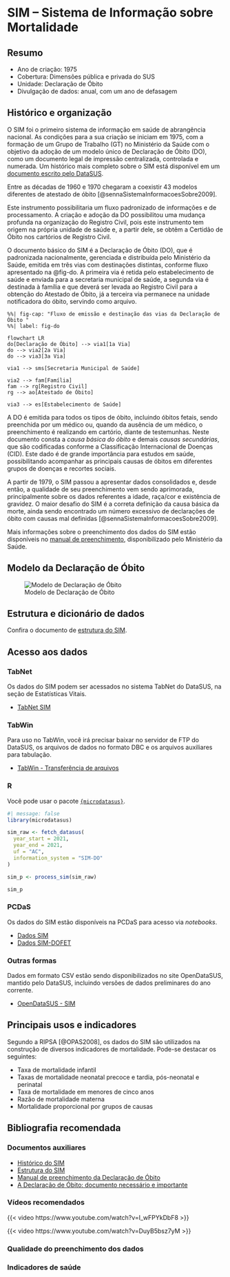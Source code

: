 # SIM -- Sistema de Informação sobre Mortalidade

## Resumo

-  Ano de criação: 1975
-  Cobertura: Dimensões pública e privada do SUS
-  Unidade: Declaração de Óbito
-  Divulgação de dados: anual, com um ano de defasagem

## Histórico e organização

O SIM foi o primeiro sistema de informação em saúde de abrangência nacional. As condições para a sua criação se iniciam em 1975, com a formação de um Grupo de Trabalho (GT) no Ministério da Saúde com o objetivo da adoção de um modelo único de Declaração de Óbito (DO), como um documento legal de impressão centralizada, controlada e numerada. Um histórico mais completo sobre o SIM está disponível em um [documento escrito pelo DataSUS](assets/sim/INTRO.pdf).

::::: {.callout}
Entre as décadas de 1960 e 1970 chegaram a coexistir 43 modelos diferentes de atestado de óbito [@sennaSistemaInformacoesSobre2009]. 
:::

Este instrumento possibilitaria um fluxo padronizado de informações e de processamento. A criação e adoção da DO possibilitou uma mudança profunda na organização do Registro Civil, pois este instrumento tem origem na própria unidade de saúde e, a partir dele, se obtêm a Certidão de Óbito nos cartórios de Registro Civil. 

O documento básico do SIM é a Declaração de Óbito (DO), que é padronizada nacionalmente, gerenciada e distribuída pelo Ministério da Saúde, emitida em três vias com destinações distintas, conforme fluxo apresentado na @fig-do. A primeira via é retida pelo estabelecimento de saúde e enviada para a secretaria municipal de saúde, a segunda via é destinada à família e que deverá ser levada ao Registro Civil para a obtenção do Atestado de Óbito, já a terceira via permanece na unidade notificadora do óbito, servindo como arquivo.

```mermaid
%%| fig-cap: "Fluxo de emissão e destinação das vias da Declaração de Óbito "
%%| label: fig-do

flowchart LR
do[Declaração de Óbito] --> via1[1a Via]
do --> via2[2a Via]
do --> via3[3a Via]

via1 --> sms[Secretaria Municipal de Saúde]

via2 --> fam[Família]
fam --> rg[Registro Civil]
rg --> ao[Atestado de Óbito]

via3 --> es[Estabelecimento de Saúde]
```

A DO é emitida para todos os tipos de óbito, incluindo óbitos fetais, sendo preenchida por um médico ou, quando da ausência de um médico, o preenchimento é realizando em cartório, diante de testemunhas. Neste documento consta a *causa básica do óbito* e demais *causas secundárias*, que são codificadas conforme a Classificação Internacional de Doenças (CID). Este dado é de grande importância para estudos em saúde, possibilitando acompanhar as principais causas de óbitos em diferentes grupos de doenças e recortes sociais.

A partir de 1979, o SIM passou a apresentar dados consolidados e, desde então, a qualidade de seu preenchimento vem sendo aprimorada, principalmente sobre os dados referentes a idade, raça/cor e existência de gravidez. O maior desafio do SIM é a correta definição da causa básica da morte, ainda sendo encontrado um número excessivo de declarações de óbito com causas mal definidas [@sennaSistemaInformacoesSobre2009].

Mais informações sobre o preenchimento dos dados do SIM estão disponíveis no [manual de preenchimento](assets/sim/declaracao-obito-manual-instrucoes-preenchimento.pdf), disponibilizado pelo Ministério da Saúde.

## Modelo da Declaração de Óbito

![Modelo de Declaração de Óbito](assets/sim/Wikipedia-Declarac%CC%A7a%CC%83o_de_o%CC%81bito_Brasil.jpg){#modelo-do}

## Estrutura e dicionário de dados

Confira o documento de [estrutura do SIM](assets/sim/Estrutura_SIM_para_CD.pdf).

## Acesso aos dados

### TabNet

Os dados do SIM podem ser acessados no sistema TabNet do DataSUS, na seção de Estatísticas Vitais.

-  [TabNet SIM](https://datasus.saude.gov.br/mortalidade-desde-1996-pela-cid-10)

### TabWin

Para uso no TabWin, você irá precisar baixar no servidor de FTP do DataSUS, os arquivos de dados no formato DBC e os arquivos auxiliares para tabulação.

-  [TabWin - Transferência de arquivos](https://datasus.saude.gov.br/transferencia-de-arquivos/)

### R

Você pode usar o pacote [`{microdatasus}`](https://rfsaldanha.github.io/microdatasus/index.html).

```r
#| message: false
library(microdatasus)

sim_raw <- fetch_datasus(
  year_start = 2021,
  year_end = 2021,
  uf = "AC",
  information_system = "SIM-DO"
)

sim_p <- process_sim(sim_raw)

sim_p
```

### PCDaS

Os dados do SIM estão disponíveis na PCDaS para acesso via *notebooks*.

-  [Dados SIM](https://pcdas.icict.fiocruz.br/conjunto-de-dados/sistema-de-informacoes-de-mortalidade-sim/)
-  [Dados SIM-DOFET](https://pcdas.icict.fiocruz.br/conjunto-de-dados/sistema-de-informacao-sobre-mortalidade-declaracao-de-obitos-fetais-sim-dofet/)

### Outras formas

Dados em formato CSV estão sendo disponibilizados no site OpenDataSUS, mantido pelo DataSUS, incluindo versões de dados preliminares do ano corrente.

-  [OpenDataSUS - SIM](https://opendatasus.saude.gov.br/dataset/sim)

## Principais usos e indicadores

Segundo a RIPSA [@OPAS2008], os dados do SIM são utilizados na construção de diversos indicadores de mortalidade. Pode-se destacar os seguintes:

-  Taxa de mortalidade infantil
-  Taxas de mortalidade neonatal precoce e tardia, pós-neonatal e perinatal
-  Taxa de mortalidade em menores de cinco anos
-  Razão de mortalidade materna
-  Mortalidade proporcional por grupos de causas

## Bibliografia recomendada

### Documentos auxiliares

-  [Histórico do SIM](assets/sim/INTRO.pdf)
-  [Estrutura do SIM](assets/sim/Estrutura_SIM_para_CD.pdf)
-  [Manual de preenchimento da Declaração de Óbito](assets/sim/declaracao-obito-manual-instrucoes-preenchimento.pdf)
-  [A Declaração de Óbito: documento necessário e importante](assets/sim/a-declaracao-de-obito-documento-necessario-e-importante.pdf)

### Vídeos recomendados

{{< video https://www.youtube.com/watch?v=I_wFPYkDbF8 >}}

{{< video https://www.youtube.com/watch?v=DuyB5bsz7yM >}}

### Qualidade do preenchimento dos dados

### Indicadores de saúde